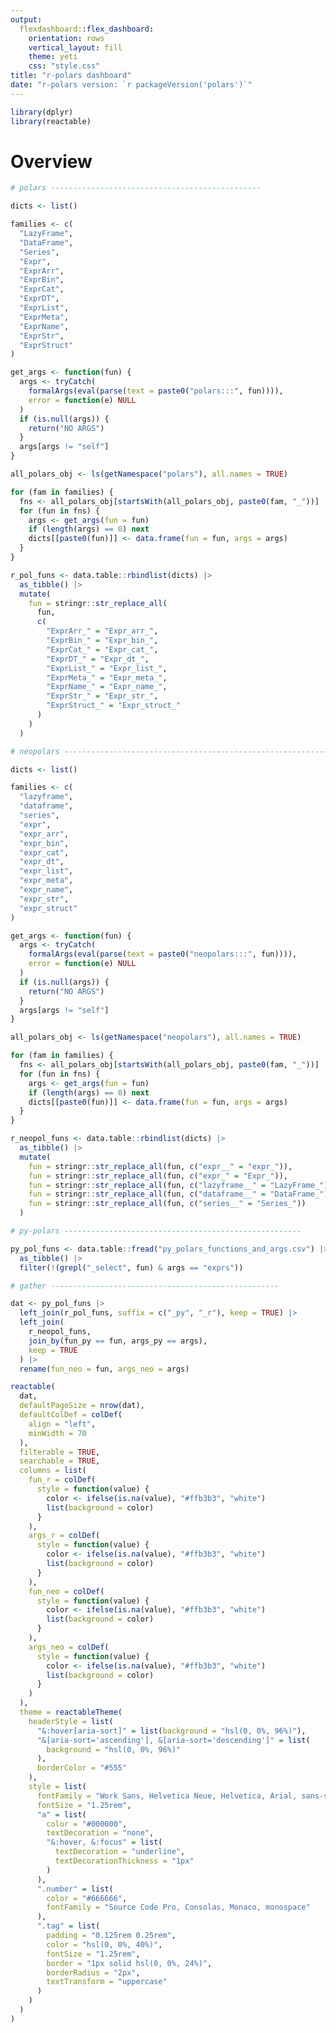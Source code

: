 ```yaml
---
output:
  flexdashboard::flex_dashboard:
    orientation: rows
    vertical_layout: fill
    theme: yeti
    css: "style.css"
title: "r-polars dashboard"
date: "r-polars version: `r packageVersion('polars')`"
---
```


```r
library(dplyr)
library(reactable)
```


Overview
========


```r
# polars -----------------------------------------------

dicts <- list()

families <- c(
  "LazyFrame",
  "DataFrame",
  "Series",
  "Expr",
  "ExprArr",
  "ExprBin",
  "ExprCat",
  "ExprDT",
  "ExprList",
  "ExprMeta",
  "ExprName",
  "ExprStr",
  "ExprStruct"
)

get_args <- function(fun) {
  args <- tryCatch(
    formalArgs(eval(parse(text = paste0("polars:::", fun)))),
    error = function(e) NULL
  )
  if (is.null(args)) {
    return("NO ARGS")
  }
  args[args != "self"]
}

all_polars_obj <- ls(getNamespace("polars"), all.names = TRUE)

for (fam in families) {
  fns <- all_polars_obj[startsWith(all_polars_obj, paste0(fam, "_"))]
  for (fun in fns) {
    args <- get_args(fun = fun)
    if (length(args) == 0) next
    dicts[[paste0(fun)]] <- data.frame(fun = fun, args = args)
  }
}

r_pol_funs <- data.table::rbindlist(dicts) |>
  as_tibble() |>
  mutate(
    fun = stringr::str_replace_all(
      fun,
      c(
        "ExprArr_" = "Expr_arr_",
        "ExprBin_" = "Expr_bin_",
        "ExprCat_" = "Expr_cat_",
        "ExprDT_" = "Expr_dt_",
        "ExprList_" = "Expr_list_",
        "ExprMeta_" = "Expr_meta_",
        "ExprName_" = "Expr_name_",
        "ExprStr_" = "Expr_str_",
        "ExprStruct_" = "Expr_struct_"
      )
    )
  )

# neopolars -----------------------------------------------------------

dicts <- list()

families <- c(
  "lazyframe",
  "dataframe",
  "series",
  "expr",
  "expr_arr",
  "expr_bin",
  "expr_cat",
  "expr_dt",
  "expr_list",
  "expr_meta",
  "expr_name",
  "expr_str",
  "expr_struct"
)

get_args <- function(fun) {
  args <- tryCatch(
    formalArgs(eval(parse(text = paste0("neopolars:::", fun)))),
    error = function(e) NULL
  )
  if (is.null(args)) {
    return("NO ARGS")
  }
  args[args != "self"]
}

all_polars_obj <- ls(getNamespace("neopolars"), all.names = TRUE)

for (fam in families) {
  fns <- all_polars_obj[startsWith(all_polars_obj, paste0(fam, "_"))]
  for (fun in fns) {
    args <- get_args(fun = fun)
    if (length(args) == 0) next
    dicts[[paste0(fun)]] <- data.frame(fun = fun, args = args)
  }
}

r_neopol_funs <- data.table::rbindlist(dicts) |>
  as_tibble() |>
  mutate(
    fun = stringr::str_replace_all(fun, c("expr__" = "expr_")),
    fun = stringr::str_replace_all(fun, c("expr_" = "Expr_")),
    fun = stringr::str_replace_all(fun, c("lazyframe__" = "LazyFrame_")),
    fun = stringr::str_replace_all(fun, c("dataframe__" = "DataFrame_")),
    fun = stringr::str_replace_all(fun, c("series__" = "Series_"))
  )

# py-polars -----------------------------------------------------

py_pol_funs <- data.table::fread("py_polars_functions_and_args.csv") |>
  as_tibble() |>
  filter(!(grepl("_select", fun) & args == "exprs"))

# gather ---------------------------------------------------

dat <- py_pol_funs |>
  left_join(r_pol_funs, suffix = c("_py", "_r"), keep = TRUE) |>
  left_join(
    r_neopol_funs,
    join_by(fun_py == fun, args_py == args),
    keep = TRUE
  ) |>
  rename(fun_neo = fun, args_neo = args)

reactable(
  dat,
  defaultPageSize = nrow(dat),
  defaultColDef = colDef(
    align = "left",
    minWidth = 70
  ),
  filterable = TRUE,
  searchable = TRUE,
  columns = list(
    fun_r = colDef(
      style = function(value) {
        color <- ifelse(is.na(value), "#ffb3b3", "white")
        list(background = color)
      }
    ),
    args_r = colDef(
      style = function(value) {
        color <- ifelse(is.na(value), "#ffb3b3", "white")
        list(background = color)
      }
    ),
    fun_neo = colDef(
      style = function(value) {
        color <- ifelse(is.na(value), "#ffb3b3", "white")
        list(background = color)
      }
    ),
    args_neo = colDef(
      style = function(value) {
        color <- ifelse(is.na(value), "#ffb3b3", "white")
        list(background = color)
      }
    )
  ),
  theme = reactableTheme(
    headerStyle = list(
      "&:hover[aria-sort]" = list(background = "hsl(0, 0%, 96%)"),
      "&[aria-sort='ascending'], &[aria-sort='descending']" = list(
        background = "hsl(0, 0%, 96%)"
      ),
      borderColor = "#555"
    ),
    style = list(
      fontFamily = "Work Sans, Helvetica Neue, Helvetica, Arial, sans-serif",
      fontSize = "1.25rem",
      "a" = list(
        color = "#000000",
        textDecoration = "none",
        "&:hover, &:focus" = list(
          textDecoration = "underline",
          textDecorationThickness = "1px"
        )
      ),
      ".number" = list(
        color = "#666666",
        fontFamily = "Source Code Pro, Consolas, Monaco, monospace"
      ),
      ".tag" = list(
        padding = "0.125rem 0.25rem",
        color = "hsl(0, 0%, 40%)",
        fontSize = "1.25rem",
        border = "1px solid hsl(0, 0%, 24%)",
        borderRadius = "2px",
        textTransform = "uppercase"
      )
    )
  )
)
```

